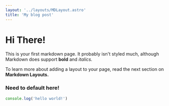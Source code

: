 ```yaml
---
layout: '../layouts/MDLayout.astro'
title: 'My blog post'
---
```



# Hi There!

This is your first markdown page. It probably isn't styled much, although
Markdown does support **bold** and _italics._

To learn more about adding a layout to your page, read the next section on **Markdown Layouts.**

### Need to default here!

```javascript
console.log('hello world!')
```
